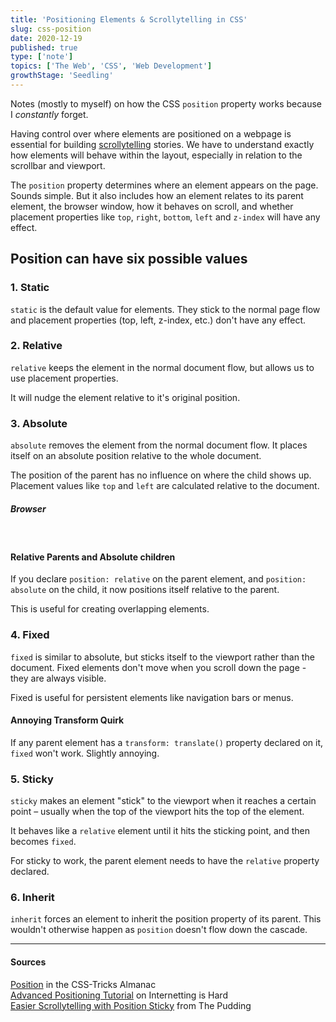 ```yaml
---
title: 'Positioning Elements & Scrollytelling in CSS'
slug: css-position
date: 2020-12-19
published: true
type: ['note']
topics: ['The Web', 'CSS', 'Web Development']
growthStage: 'Seedling'
---
```


<Subtext>Notes (mostly to myself) on how the CSS `position` property works because I _constantly_ forget.</Subtext>

Having control over where elements are positioned on a webpage is essential for building [scrollytelling](https://medium.com/nightingale/from-storytelling-to-scrollytelling-a-short-introduction-and-beyond-fbda32066964) stories. We have to understand exactly how elements will behave within the layout, especially in relation to the scrollbar and viewport.

The `position` property determines where an element appears on the page. Sounds simple. But it also includes how an element relates to its parent element, the browser window, how it behaves on scroll, and whether placement properties like `top`, `right`, `bottom`, `left` and `z-index` will have any effect.

## **Position** can have six possible values
### 1. Static
 `static` is the default value for elements. They stick to the normal page flow and placement properties (top, left, z-index, etc.) don't have any effect.

 <p>

 <div style={{width: '100px', height: '100px', background: '#575EBF', margin: '0 auto', borderRadius: '4px'}} />

 </p>

 <Spacer />

### 2. Relative
`relative` keeps the element in the normal document flow, but allows us to use placement properties.

It will nudge the element relative to it's original position.

 <p>

 <div style={{position: 'relative', width: '100px', height: '100px', border: '2px dotted #575EBF', margin: '0 auto', borderRadius: '4px', mixBlendMode: 'multiply', opacity:'80%'}}>

  <div style={{position: 'absolute', top: '10px', left: '10px', width: '100px', height: '100px', background: '#575EBF', margin: '0 auto', borderRadius: '4px', mixBlendMode: 'multiply'}} />

  </div>

 </p>

 <Spacer />

### 3. Absolute
`absolute` removes the element from the normal document flow. It places itself on an absolute position relative to the whole document.

The position of the parent has no influence on where the child shows up. Placement values like `top` and `left` are calculated relative to the document.

<p>

<h5 style={{marginBottom: '10px', color: '#9EA0B7', textAlign: 'center', fontWeight: 'bold', textTransform: 'uppercase', letterSpacing: '0.5px'}}>Browser</h5>

<div style={{position: 'relative', width: '400px', height: '250px', border: '2px solid #CECFE1', margin: '0 auto', borderRadius: '6px'}}>


<div style={{position: 'absolute', top: 0, left: 0, width: '100px', height: '100px', background: '#575EBF', margin: '0 auto', borderRadius: '4px'}} />

</div>

</p>

<br />

#### **Relative Parents and Absolute children**

If you declare `position: relative` on the parent element, and `position: absolute` on the child, it now positions itself relative to the parent.

This is useful for creating overlapping elements.

<Spacer />

### 4. Fixed
`fixed` is similar to absolute, but sticks itself to the viewport rather than the document. Fixed elements don't move when you scroll down the page - they are always visible.

Fixed is useful for persistent elements like navigation bars or menus.

#### **Annoying Transform Quirk**

If any parent element has a `transform: translate()` property declared on it, `fixed` won't work. Slightly annoying.

<Spacer />

### 5. Sticky
`sticky` makes an element "stick" to the viewport when it reaches a certain point – usually when the top of the viewport hits the top of the element.

It behaves like a `relative` element until it hits the sticking point, and then becomes `fixed`.

For sticky to work, the parent element needs to have the `relative` property declared.

<Spacer />

### 6. Inherit
`inherit` forces an element to inherit the position property of its parent. This wouldn't otherwise happen as `position` doesn't flow down the cascade.


---

#### Sources

[Position](https://css-tricks.com/almanac/properties/p/position/) in the CSS-Tricks Almanac  
[Advanced Positioning Tutorial](https://www.internetingishard.com/html-and-css/advanced-positioning/)  on Internetting is Hard  
[Easier Scrollytelling with Position Sticky](https://pudding.cool/process/scrollytelling-sticky/) from The Pudding